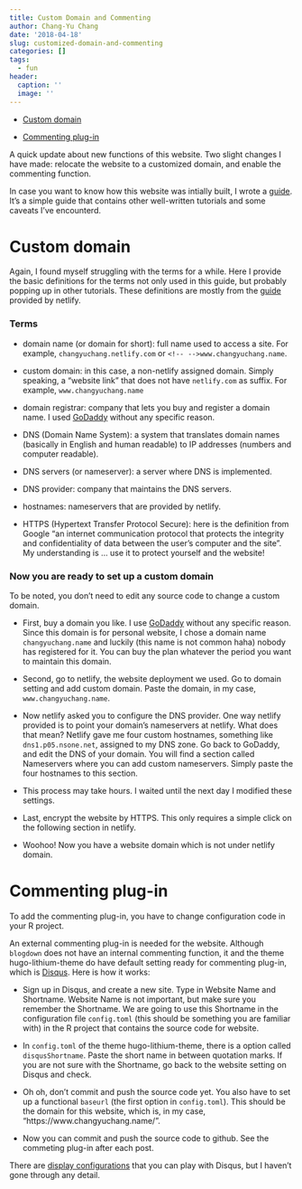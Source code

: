 ```yaml
---
title: Custom Domain and Commenting
author: Chang-Yu Chang
date: '2018-04-18'
slug: customized-domain-and-commenting
categories: []
tags:
  - fun
header:
  caption: ''
  image: ''
---
```


- [Custom domain](https://www.changyuchang.name/post/customized-domain-and-commenting/#customized-domain)

- [Commenting plug-in](https://www.changyuchang.name/post/customized-domain-and-commenting/#commenting-plug-in)

A quick update about new functions of this website. Two slight changes I have made: relocate the website to a customized domain, and enable the commenting function. 

In case you want to know how this website was intially built, I wrote a [guide](https://www.changyuchang.name/post/how-to-build-up-this-website/). It's a simple guide that contains other well-written tutorials and some caveats I've encounterd. 

# Custom domain

Again, I found myself struggling with the terms for a while. Here I provide the basic definitions for the terms not only used in this guide, but probably popping up in other tutorials. These definitions are mostly from the [guide](https://www.netlify.com/docs/custom-domains/) provided by netlify. 

### Terms

- domain name (or domain for short): full name used to access a site. For example, `changyuchang.netlify.com` or  `<!-- -->www.changyuchang.name`.

- custom domain: in this case, a non-netlify assigned domain. Simply speaking, a "website link" that does not have `netlify.com` as suffix. For example, `www.changyuchang.name`

- domain registrar: company that lets you buy and register a domain name. I used [GoDaddy](https://www.godaddy.com) without any specific reason.  

- DNS (Domain Name System): a system that translates domain names (basically in English and human readable) to IP addresses (numbers and computer readable). 

- DNS servers (or nameserver): a server where DNS is implemented. 

- DNS provider: company that maintains the DNS servers.

- hostnames: nameservers that are provided by netlify.

- HTTPS (Hypertext Transfer Protocol Secure): here is the definition from Google "an internet communication protocol that protects the integrity and confidentiality of data between the user's computer and the site". My understanding is ... use it to protect yourself and the website!

### Now you are ready to set up a custom domain

To be noted, you don't need to edit any source code to change a custom domain.

- First, buy a domain you like. I use [GoDaddy](https://www.godaddy.com) without any specific reason. Since this domain is for personal website, I chose a domain name `changyuchang.name` and luckily (this name is not common haha) nobody has registered for it. You can buy the plan whatever the period you want to maintain this domain.

- Second, go to netlify, the website deployment we used. Go to domain setting and add custom domain. Paste the domain, in my case, `www.changyuchang.name`. 

- Now netlify asked you to configure the DNS provider. One way netlify provided is to point your domain’s nameservers at netlify. What does that mean? Netlify gave me four custom hostnames, something like `dns1.p05.nsone.net`, assigned to my DNS zone. Go back to GoDaddy, and edit the DNS of your domain. You will find a section called Nameservers where you can add custom nameservers. Simply paste the four hostnames to this section.

- This process may take hours. I waited until the next day I modified these settings. 

- Last, encrypt the website by HTTPS. This only requires a simple click on the following section in netlify. 

- Woohoo! Now you have a website domain which is not under netlify domain.



# Commenting plug-in

To add the commenting plug-in, you have to change configuration code in your R project.

An external commenting plug-in is needed for the website. Although `blogdown` does not have an internal commenting function, it and the theme hugo-lithium-theme do have default setting ready for commenting plug-in, which is [Disqus](https://disqus.com/). Here is how it works:

- Sign up in Disqus, and create a new site. Type in Website Name and Shortname. Website Name is not important, but make sure you remember the Shortname. We are going to use this Shortname in the configuration file `config.toml` (this should be something you are familiar with) in the R project that contains the source code for website.

- In `config.toml` of the theme hugo-lithium-theme, there is a option called `disqusShortname`. Paste the short name in between quotation marks. If you are not sure with the Shortname, go back to the website setting on Disqus and check. 

- Oh oh, don't commit and push the source code yet. You also have to set up a functional `baseurl` (the first option in `config.toml`). This should be the domain for this website, which is, in my case, "https://www.changyuchang.name/". 

- Now you can commit and push the source code to github. See the commeting plug-in after each post.

There are [display configurations](https://help.disqus.com/installation/disqus-appearance-tweaks) that you can play with Disqus, but I haven't gone through any detail.



